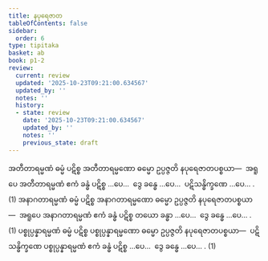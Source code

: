 ```yaml
---
title: နပုရေဇာတ
tableOfContents: false
sidebar:
  order: 6
type: tipitaka
basket: ab
book: p1-2
review:
  current: review
  updated: '2025-10-23T09:21:00.634567'
  updated_by: ''
  notes: ''
  history:
  - state: review
    date: '2025-10-23T09:21:00.634567'
    updated_by: ''
    notes: ''
    previous_state: draft
---
```



<ReviewStatus review={frontmatter.review} showDetails={true} />

<HypothesisAnnotation frontmatter={frontmatter} />

<DynamicBreadcrumb />

<Division number="10" book="p1-2" e="ch" v="37" p="420">

<Paragraph number="2674" book="p1-2">
အတီတာရမ္မဏံ ဓမ္မံ ပဋိစ္စ အတီတာရမ္မဏော ဓမ္မော ဥပ္ပဇ္ဇတိ နပုရေဇာတပစ္စယာ—  အရူပေ အတီတာရမ္မဏံ ဧကံ ခန္ဓံ ပဋိစ္စ …ပေ…  ဒွေ ခန္ဓေ …ပေ…  ပဋိသန္ဓိက္ခဏေ …ပေ… . (1)
</Paragraph>

<Paragraph number="2675" book="p1-2">
အနာဂတာရမ္မဏံ ဓမ္မံ ပဋိစ္စ အနာဂတာရမ္မဏော ဓမ္မော ဥပ္ပဇ္ဇတိ နပုရေဇာတပစ္စယာ—  အရူပေ အနာဂတာရမ္မဏံ ဧကံ ခန္ဓံ ပဋိစ္စ တယော ခန္ဓာ …ပေ…  ဒွေ ခန္ဓေ …ပေ… . (1)
</Paragraph>

<Paragraph number="2676" book="p1-2">
ပစ္စုပ္ပန္နာရမ္မဏံ ဓမ္မံ ပဋိစ္စ ပစ္စုပ္ပန္နာရမ္မဏော ဓမ္မော ဥပ္ပဇ္ဇတိ နပုရေဇာတပစ္စယာ—  ပဋိသန္ဓိက္ခဏေ ပစ္စုပ္ပန္နာရမ္မဏံ ဧကံ ခန္ဓံ ပဋိစ္စ …ပေ…  ဒွေ ခန္ဓေ …ပေ… . (1)
</Paragraph>
</Division>